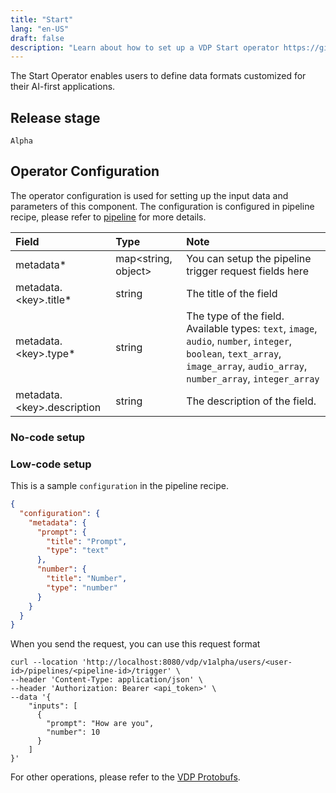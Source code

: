 ```yaml
---
title: "Start"
lang: "en-US"
draft: false
description: "Learn about how to set up a VDP Start operator https://github.com/instill-ai/vdp"
---
```


The Start Operator enables users to define data formats customized for their AI-first applications.

## Release stage

`Alpha`

## Operator Configuration

The operator configuration is used for setting up the input data and parameters of this component. The configuration is configured in pipeline recipe, please refer to [pipeline](../../core/concepts/pipeline) for more details.

| Field                        | Type                  | Note                                                                                                                                                                          |
| :--------------------------- | :-------------------- | :---------------------------------------------------------------------------------------------------------------------------------------------------------------------------- |
| metadata\*                   | map\<string, object\> | You can setup the pipeline trigger request fields here                                                                                                                        |
| metadata.\<key\>.title\*     | string                | The title of the field                                                                                                                                                        |
| metadata.\<key\>.type\*      | string                | The type of the field. Available types: `text`, `image`, `audio`, `number`, `integer`, `boolean`, `text_array`, `image_array`, `audio_array`, `number_array`, `integer_array` |
| metadata.\<key\>.description | string                | The description of the field.                                                                                                                                                 |

### No-code setup

### Low-code setup

This is a sample `configuration` in the pipeline recipe.

```json
{
  "configuration": {
    "metadata": {
      "prompt": {
        "title": "Prompt",
        "type": "text"
      },
      "number": {
        "title": "Number",
        "type": "number"
      }
    }
  }
}
```

When you send the request, you can use this request format

```shell
curl --location 'http://localhost:8080/vdp/v1alpha/users/<user-id>/pipelines/<pipeline-id>/trigger' \
--header 'Content-Type: application/json' \
--header 'Authorization: Bearer <api_token>' \
--data '{
    "inputs": [
      {
        "prompt": "How are you",
        "number": 10
      }
    ]
}'
```

For other operations, please refer to the [VDP Protobufs](https://buf.build/instill-ai/protobufs).
